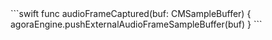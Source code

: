 <PlatformWrapper platform="ios">
    ```swift
    func audioFrameCaptured(buf: CMSampleBuffer) {
        agoraEngine.pushExternalAudioFrameSampleBuffer(buf)
    }
    ```
</PlatformWrapper>